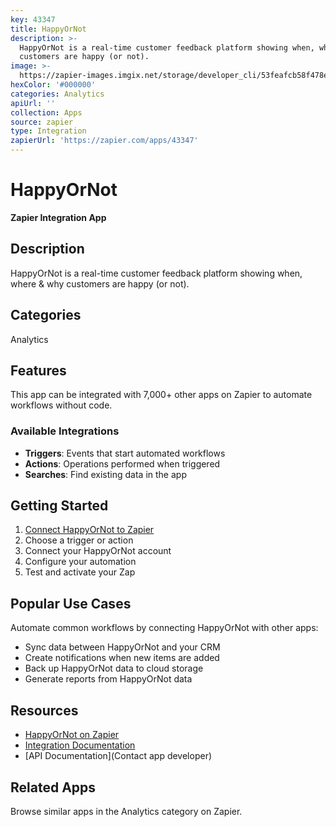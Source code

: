 ```yaml
---
key: 43347
title: HappyOrNot
description: >-
  HappyOrNot is a real-time customer feedback platform showing when, where & why
  customers are happy (or not).
image: >-
  https://zapier-images.imgix.net/storage/developer_cli/53feafcb58f478e99449a7ca244e74fd.png?auto=format%2Ccompress&ixlib=python-3.0.0&q=50
hexColor: '#000000'
categories: Analytics
apiUrl: ''
collection: Apps
source: zapier
type: Integration
zapierUrl: 'https://zapier.com/apps/43347'
---
```

# HappyOrNot

**Zapier Integration App**

## Description

HappyOrNot is a real-time customer feedback platform showing when, where & why customers are happy (or not).

## Categories

Analytics

## Features

This app can be integrated with 7,000+ other apps on Zapier to automate workflows without code.

### Available Integrations

- **Triggers**: Events that start automated workflows
- **Actions**: Operations performed when triggered
- **Searches**: Find existing data in the app

## Getting Started

1. [Connect HappyOrNot to Zapier](https://zapier.com/apps/43347)
2. Choose a trigger or action
3. Connect your HappyOrNot account
4. Configure your automation
5. Test and activate your Zap

## Popular Use Cases

Automate common workflows by connecting HappyOrNot with other apps:

- Sync data between HappyOrNot and your CRM
- Create notifications when new items are added
- Back up HappyOrNot data to cloud storage
- Generate reports from HappyOrNot data

## Resources

- [HappyOrNot on Zapier](https://zapier.com/apps/43347)
- [Integration Documentation](https://zapier.com/apps/43347/integrations)
- [API Documentation](Contact app developer)

## Related Apps

Browse similar apps in the Analytics category on Zapier.

